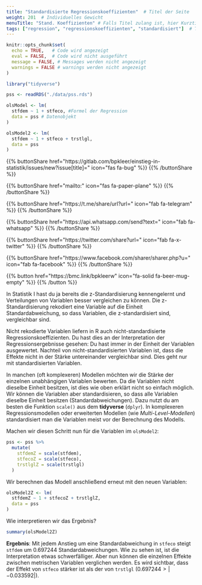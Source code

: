 ```yaml
---
title: "Standardisierte Regressionskoeffizienten"  # Titel der Seite
weight: 201  # Individuelles Gewicht 
menuTitle: "Stand. Koeffizienten" # Falls Titel zulang ist, hier Kurztitel
tags: ["regression", "regressionskoeffizienten", "standardisiert"]  # Tags hiereinsetzen; Kurzwort, was auf der Seite passsiert
---
```

```r
knitr::opts_chunk$set(
  echo = TRUE,   # Code wird angezeigt
  eval = FALSE,  # Code wird nicht ausgeführt
  message = FALSE, # Messages werden nicht angezeigt
  warnings = FALSE # warnings werden nicht angezeigt
)

library("tidyverse")

pss <- readRDS("./data/pss.rds")

olsModel <- lm(
  stfdem ~ 1 + stfeco, #Formel der Regression
  data = pss # Datenobjekt
)  

olsModel2 <- lm(
  stfdem ~ 1 + stfeco + trstlgl,   
  data = pss
)      
```

{{% buttonShare href=\"https\:\/\/gitlab.com\/bpkleer\/einstieg-in-statistik\/issues\/new?issue[title]=\" icon=\"fas fa-bug\" %}} {{% /buttonShare %}} 

{{% buttonShare href=\"mailto\:\" icon=\"fas fa-paper-plane\" %}} {{% /buttonShare %}}

{{% buttonShare href=\"https\:\/\/t.me\/share\/url?url=\" icon=\"fab fa-telegram\" %}} {{% /buttonShare %}}

{{% buttonShare href=\"https\:\/\/api.whatsapp.com\/send?text=\" icon=\"fab fa-whatsapp\" %}} {{% /buttonShare %}}

{{% buttonShare href=\"https\:\/\/twitter.com\/share?url=\" icon=\"fab fa-x-twitter\" %}} {{% /buttonShare %}}

{{% buttonShare href=\"https\:\/\/www.facebook.com\/sharer\/sharer.php?u=\" icon=\"fab fa-facebook\" %}} {{% /buttonShare %}}

{{% button href=\"https\:\/\/bmc.link\/bpkleerw\" icon=\"fa-solid fa-beer-mug-empty\" %}} {{% /button %}}

In Statistik I hast du ja bereits die z-Standardisierung kennengelernt und Verteilungen von Variablen besser vergleichen zu können. Die z-Standardisierung rekodiert eine Variable auf die Einheit Standardabweichung, so dass Variablen, die z-standardisiert sind, vergleichbar sind. 

Nicht rekodierte Variablen liefern in R auch nicht-standardisierte Regressionskoeffizienten. Du hast dies an der Interpretation der Regressionsergebnisse gesehen: Du hast immer in der Einheit der Variablen ausgewertet. Nachteil von nicht-standardisierten Variablen ist, dass die Effekte nicht in der Stärke untereinander vergleichbar sind. Dies geht nur mit standardisierten Variablen. 

In manchen (oft komplexeren) Modellen möchten wir die Stärke der einzelnen unabhängigen Variablen bewerten. Da die Variablen nicht dieselbe Einheit besitzen, ist dies wie oben erklärt nicht so einfach möglich. Wir können die Variablen aber standardisieren, so dass alle Variablen dieselbe Einheit besitzen (Standardabweichungen). Dazu nutzt du am besten die Funktion `scale()` aus dem **tidyverse** (`dplyr`). In komplexeren Regressionsmodellen oder erweiterten Modellen (wie *Multi-Level-Modellen*) standardisiert man die Variablen meist vor der Berechnung des Modells.

Machen wir diesen Schritt nun für die Variablen im `olsModel2`:
```r
pss <- pss %>% 
  mutate(
    stfdemZ = scale(stfdem),
    stfecoZ = scale(stfeco),
    trstlglZ = scale(trstlgl)
  )

```

Wir berechnen das Modell anschließend erneut mit den neuen Variablen:
```r
olsModel2Z <- lm(
  stfdemZ ~ 1 + stfecoZ + trstlglZ,   
  data = pss
)   
```

Wie interpretieren wir das Ergebnis?
```r
summary(olsModel2Z)
```

**Ergebnis**: Mit jedem Anstieg um eine Standardabweichung in `stfeco` steigt `stfdem` um $0.697244$ Standardabweichungen. Wie zu sehen ist, ist die Interpretation etwas schwerfälliger. Aber nun können die einzelnen Effekte zwischen metrischen Variablen verglichen werden. Es wird sichtbar, dass der Effekt von `stfeco` stärker ist als der von `trstlgl` ($0.697244 > |-0.033592|$).
